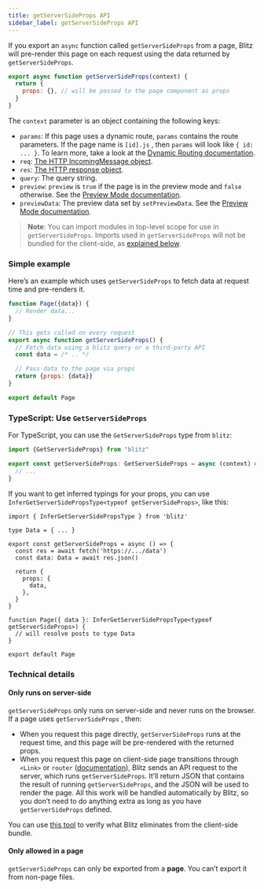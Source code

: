 ```yaml
---
title: getServerSideProps API
sidebar_label: getServerSideProps API
---
```


If you export an `async` function called `getServerSideProps` from a page, Blitz will pre-render this page on each request using the data returned by `getServerSideProps`.

```js
export async function getServerSideProps(context) {
  return {
    props: {}, // will be passed to the page component as props
  }
}
```

The `context` parameter is an object containing the following keys:

- `params`: If this page uses a dynamic route, `params` contains the route parameters. If the page name is `[id].js` , then `params` will look like `{ id: ... }`. To learn more, take a look at the [Dynamic Routing documentation](/docs/routing#dynamic-route-segments).
- `req`: [The HTTP IncomingMessage object](https://nodejs.org/api/http.html#http_class_http_incomingmessage).
- `res`: [The HTTP response object](https://nodejs.org/api/http.html#http_class_http_serverresponse).
- `query`: The query string.
- `preview`: `preview` is `true` if the page is in the preview mode and `false` otherwise. See the [Preview Mode documentation](./preview-mode).
- `previewData`: The preview data set by `setPreviewData`. See the [Preview Mode documentation](./preview-mode).

> **Note**: You can import modules in top-level scope for use in `getServerSideProps`.
> Imports used in `getServerSideProps` will not be bundled for the client-side, as [explained below](#only-runs-on-server-side).

### Simple example

Here’s an example which uses `getServerSideProps` to fetch data at request time and pre-renders it.

```jsx
function Page({data}) {
  // Render data...
}

// This gets called on every request
export async function getServerSideProps() {
  // Fetch data using a blitz query or a third-party API
  const data = /* .. */

  // Pass data to the page via props
  return {props: {data}}
}

export default Page
```

### TypeScript: Use `GetServerSideProps`

For TypeScript, you can use the `GetServerSideProps` type from `blitz`:

```ts
import {GetServerSideProps} from "blitz"

export const getServerSideProps: GetServerSideProps = async (context) => {
  // ...
}
```

If you want to get inferred typings for your props, you can use `InferGetServerSidePropsType<typeof getServerSideProps>`, like this:

```tsx
import { InferGetServerSidePropsType } from 'blitz'

type Data = { ... }

export const getServerSideProps = async () => {
  const res = await fetch('https://.../data')
  const data: Data = await res.json()

  return {
    props: {
      data,
    },
  }
}

function Page({ data }: InferGetServerSidePropsType<typeof getServerSideProps>) {
  // will resolve posts to type Data
}

export default Page
```

### Technical details

#### Only runs on server-side

`getServerSideProps` only runs on server-side and never runs on the browser. If a page uses `getServerSideProps` , then:

- When you request this page directly, `getServerSideProps` runs at the request time, and this page will be pre-rendered with the returned props.
- When you request this page on client-side page transitions through `<Link>` or `router` ([documentation](/docs/router)), Blitz sends an API request to the server, which runs `getServerSideProps`. It’ll return JSON that contains the result of running `getServerSideProps`, and the JSON will be used to render the page. All this work will be handled automatically by Blitz, so you don’t need to do anything extra as long as you have `getServerSideProps` defined.

You can use [this tool](https://next-code-elimination.now.sh/) to verify what Blitz eliminates from the client-side bundle.

#### Only allowed in a page

`getServerSideProps` can only be exported from a **page**. You can’t export it from non-page files.
